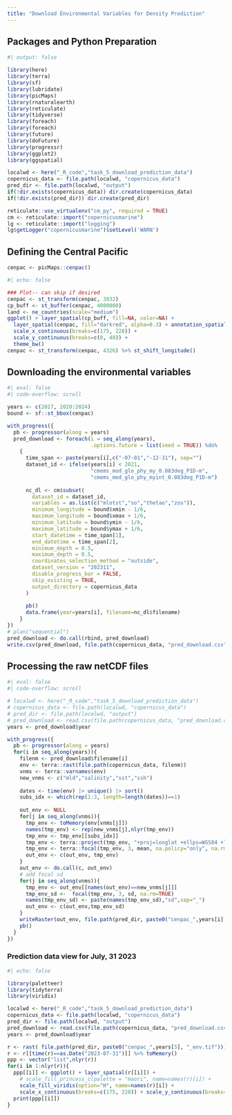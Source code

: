 ```yaml
---
title: "Download Environmental Variables for Density Prediction"
---
```


## Packages and Python Preparation

```r
#| output: false

library(here)
library(terra)
library(sf)
library(lubridate)
library(picMaps)
library(rnaturalearth)
library(reticulate) 
library(tidyverse)
library(foreach)
library(foreach)
library(future)
library(doFuture)
library(progressr)
library(ggplot2)
library(ggspatial)

localwd <- here("_R_code","task_5_download_prediction_data")
copernicus_data <- file.path(localwd, "copernicus_data")
pred_dir <- file.path(localwd, "output")
if(!dir.exists(copernicus_data)) dir.create(copernicus_data)
if(!dir.exists(pred_dir)) dir.create(pred_dir)

reticulate::use_virtualenv("cm_py", required = TRUE)
cm <- reticulate::import("copernicusmarine")
lg <- reticulate::import("logging")
lg$getLogger("copernicusmarine")$setLevel('WARN')
```

## Defining the Central Pacific

```r
cenpac <- picMaps::cenpac()
```

```r
#| echo: false

### Plot-- can skip if desired
cenpac <- st_transform(cenpac, 3832)
cp_buff <- st_buffer(cenpac, 4000000)
land <- ne_countries(scale="medium")
ggplot() + layer_spatial(cp_buff, fill=NA, color=NA) + 
  layer_spatial(cenpac, fill="darkred", alpha=0.3) + annotation_spatial(land) +
  scale_x_continuous(breaks=c(175, 228)) +
  scale_y_continuous(breaks=c(0, 40)) +
  theme_bw()
cenpac <- st_transform(cenpac, 4326) %>% st_shift_longitude()
```

## Downloading the environmental variables

```r
#| eval: false
#| code-overflow: scroll

years <- c(2017, 2020:2024)
bound <- sf::st_bbox(cenpac) 

with_progress({
  pb <- progressor(along = years) 
  pred_download <- foreach(i = seq_along(years), 
                           .options.future = list(seed = TRUE)) %do% 
    {
      time_span <- paste(years[i],c("-07-01","-12-31"), sep="")
      dataset_id <- ifelse(years[i] < 2021,
                           "cmems_mod_glo_phy_my_0.083deg_P1D-m",
                           "cmems_mod_glo_phy_myint_0.083deg_P1D-m")
      
      nc_dl <- cm$subset(
        dataset_id = dataset_id,
        variables = as.list(c("mlotst","so","thetao","zos")),
        minimum_longitude = bound$xmin - 1/6,
        maximum_longitude = bound$xmax + 1/6,
        minimum_latitude = bound$ymin - 1/6,
        maximum_latitude = bound$ymax + 1/6,
        start_datetime = time_span[1], 
        end_datetime = time_span[2], 
        minimum_depth = 0.5,
        maximum_depth = 0.5,
        coordinates_selection_method = "outside",
        dataset_version = "202311",
        disable_progress_bar = FALSE,
        skip_existing = TRUE,
        output_directory = copernicus_data
      )
      
      pb()
      data.frame(year=years[i], filename=nc_dl$filename)
    }
}) 
# plan("sequential")
pred_download <- do.call(rbind, pred_download)
write.csv(pred_download, file.path(copernicus_data, "pred_download.csv"), row.names = FALSE)
```

## Processing the raw netCDF files

```r
#| eval: false
#| code-overflow: scroll

# localwd <- here("_R_code","task_5_download_prediction_data")
# copernicus_data <- file.path(localwd, "copernicus_data")
# pred_dir <- file.path(localwd, "output")
# pred_download <- read.csv(file.path(copernicus_data, "pred_download.csv"))
years <- pred_download$year

with_progress({
  pb <- progressor(along = years) 
  for(i in seq_along(years)){
    filenm <- pred_download$filename[i]
    env <- terra::rast(file.path(copernicus_data, filenm))
    vnms <- terra::varnames(env) 
    new_vnms <- c("mld","salinity","sst","ssh")
    
    dates <- time(env) |> unique() |> sort()
    subs_idx <- which(rep(1:3, length=length(dates))==1)
    
    out_env <- NULL
    for(j in seq_along(vnms)){
      tmp_env <- toMemory(env[vnms[j]])
      names(tmp_env) <- rep(new_vnms[j],nlyr(tmp_env))
      tmp_env <- tmp_env[[subs_idx]]
      tmp_env <- terra::project(tmp_env, "+proj=longlat +ellps=WGS84 +lon_wrap=180 +datum=WGS84 +no_defs")
      tmp_env <- terra::focal(tmp_env, 3, mean, na.policy="only", na.rm=TRUE) # Make sure there are no cells with missing data
      out_env <- c(out_env, tmp_env)
    }
    out_env <- do.call(c, out_env)
    # add focal sd
    for(j in seq_along(vnms)){
      tmp_env <- out_env[[names(out_env)==new_vnms[j]]]
      tmp_env_sd <-  focal(tmp_env, 3, sd, na.rm=TRUE)
      names(tmp_env_sd) <- paste(names(tmp_env_sd),"sd",sep="_")
      out_env <- c(out_env,tmp_env_sd)
    }
    writeRaster(out_env, file.path(pred_dir, paste0("cenpac_",years[i], "_env.tif")), overwrite=TRUE)
    pb()
  }
})
```

### Prediction data view for July, 31 2023

```r
#| echo: false

library(paletteer)
library(tidyterra)
library(viridis)

localwd <- here("_R_code","task_5_download_prediction_data")
copernicus_data <- file.path(localwd, "copernicus_data")
pred_dir <- file.path(localwd, "output")
pred_download <- read.csv(file.path(copernicus_data, "pred_download.csv"))
years <- pred_download$year

r <- rast( file.path(pred_dir, paste0("cenpac_",years[5], "_env.tif")))
r <- r[[time(r)==as.Date("2023-07-31")]] %>% toMemory()
ppp <- vector("list",nlyr(r))
for(i in 1:nlyr(r)){
  ppp[[i]] <- ggplot() + layer_spatial(r[[i]]) + 
    # scale_fill_princess_c(palette = "maori", name=names(r)[i]) + 
    scale_fill_viridis(option="H", name=names(r)[i]) + 
    scale_x_continuous(breaks=c(175, 228)) + scale_y_continuous(breaks=c(0, 40)) + theme_bw()
  print(ppp[[i]])
}
```